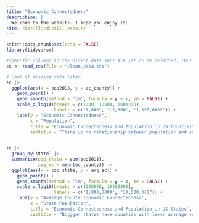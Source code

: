```yaml
---
title: "Economic Connectedness"
description: |
  Welcome to the website. I hope you enjoy it!
site: distill::distill_website
---
```


```r
knitr::opts_chunk$set(echo = FALSE)
library(tidyverse)
```


```r
#Specific columns in the direct data sets are yet to be selected. This is unlike the previously given ec.rds file, which had pre-filtered out the columns from the direct data set for a cleaner look at the data for us.
ec <- read_rds(file = "clean_data.rds")
```


```r
# Look at missing data later.
ec |> 
  ggplot(aes(x = pop2018, y = ec_county)) +
    geom_point() +
    geom_smooth(method = "lm", formula = y ~ x, se = FALSE) +
    scale_x_log10(breaks = c(1000, 10000, 1000000),
                  labels = c("1,000", "10,000", "1,000,0000")) +
    labs(y = "Economic Connectedness",
         x = "Population",
         title = "Economic Connectedness and Population in US Counties",
         subtitle = "There is no relationship between population and economic connectedness in US counties.")
  
```


```r
ec |> 
  group_by(state) |> 
  summarise(pop_state = sum(pop2018),
            avg_ec = mean(ec_county)) |> 
  ggplot(aes(x = pop_state, y = avg_ec)) +
    geom_point() +
    geom_smooth(method = "lm", formula = y ~ x, se = FALSE) +
    scale_x_log10(breaks = c(1000000, 10000000),
                  labels = c("1,000,0000", "10,000,000")) +
    labs(y = "Average County Economic Connectedness",
         x = "State Population",
         title = "Economic Connectedness and Population in US States",
         subtitle = "Biggger states have counties with lower average economic connectedness.")

```
